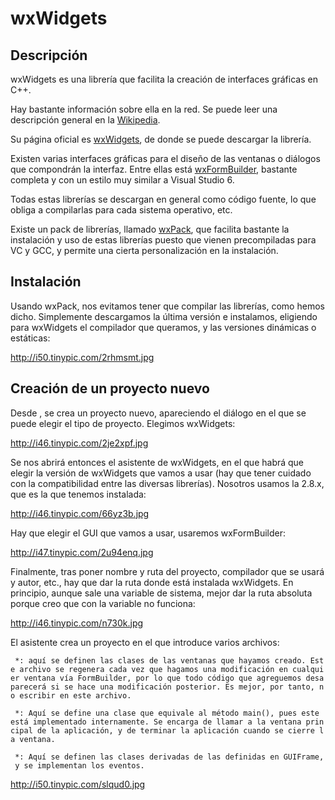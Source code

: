 =wxWidgets=
<wiki:toc max_depth="2" />

==Descripción==
wxWidgets es una librería que facilita la creación de interfaces gráficas en C++.

Hay bastante información sobre ella en la red. Se puede leer una descripción general en la [http://es.wikipedia.org/wiki/WxWidgets Wikipedia].

Su página oficial es [http://www.wxwidgets.org wxWidgets], de donde se puede descargar la librería.

Existen varias interfaces gráficas para el diseño de las ventanas o diálogos que compondrán la interfaz. Entre ellas está [http://www.wxformbuilder.org/ wxFormBuilder], bastante completa y con un estilo muy similar a Visual Studio 6.

Todas estas librerías se descargan en general como código fuente, lo que obliga a compilarlas para cada sistema operativo, etc. 

Existe un pack de librerías, llamado [http://wxpack.sourceforge.net/Main/Features wxPack], que facilita bastante la instalación y uso de estas librerías puesto que vienen precompiladas para VC y GCC, y permite una cierta personalización en la instalación.

== Instalación ==

Usando wxPack, nos evitamos tener que compilar las librerías, como hemos dicho. Simplemente descargamos la última versión e instalamos, eligiendo para wxWidgets el compilador que queramos, y las versiones dinámicas o estáticas:

http://i50.tinypic.com/2rhmsmt.jpg

== Creación de un proyecto nuevo ==

Desde {{{CodeBlocks}}}, se crea un proyecto nuevo, apareciendo el diálogo en el que se puede elegir el tipo de proyecto. Elegimos wxWidgets:

http://i46.tinypic.com/2je2xpf.jpg

Se nos abrirá entonces el asistente de wxWidgets, en el que habrá que elegir la versión de wxWidgets que vamos a usar (hay que tener cuidado con la compatibilidad entre las diversas librerías). Nosotros usamos la 2.8.x, que es la que tenemos instalada:

http://i46.tinypic.com/66yz3b.jpg

Hay que elegir el GUI que vamos a usar, usaremos wxFormBuilder:

http://i47.tinypic.com/2u94enq.jpg

Finalmente, tras poner nombre y ruta del proyecto, compilador que se usará y autor, etc., hay que dar la ruta donde está instalada wxWidgets. En principio, aunque sale una variable de sistema, mejor dar la ruta absoluta porque creo que con la variable no funciona:

http://i46.tinypic.com/n730k.jpg

El asistente crea un proyecto en el que introduce varios archivos:

  *{{{GUIFrame.cpp (.h)}}}: aquí se definen las clases de las ventanas que hayamos creado. Este archivo se regenera cada vez que hagamos una modificación en cualquier ventana vía FormBuilder, por lo que todo código que agreguemos desaparecerá si se hace una modificación posterior. Es mejor, por tanto, no escribir en este archivo.

  *{{{NombreProyectoApp.cpp (.h)}}}: Aquí se define una clase que equivale al método main(), pues este está implementado internamente. Se encarga de llamar a la ventana principal de la aplicación, y de terminar la aplicación cuando se cierre la ventana.

  *{{{NombreProyectoMain.cpp (.h)}}}: Aquí se definen las clases derivadas de las definidas en GUIFrame, y se implementan los eventos.

http://i50.tinypic.com/slqud0.jpg